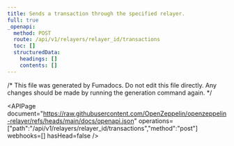 ```yaml
---
title: Sends a transaction through the specified relayer.
full: true
_openapi:
  method: POST
  route: /api/v1/relayers/relayer_id/transactions
  toc: []
  structuredData:
    headings: []
    contents: []
---
```


/* This file was generated by Fumadocs. Do not edit this file directly. Any changes should be made by running the generation command again. */

<APIPage document="https://raw.githubusercontent.com/OpenZeppelin/openzeppelin-relayer/refs/heads/main/docs/openapi.json" operations=["path":"/api/v1/relayers/relayer_id/transactions","method":"post"] webhooks=[] hasHead=false />
